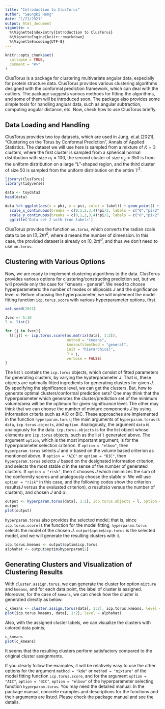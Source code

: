 ```yaml
---
title: "Introduction to ClusTorus"
author: "Seungki Hong"
date: "1/21/2021"
output: html_document
vignette: >
  %\VignetteIndexEntry{Introduction to ClusTorus}
  %\VignetteEngine{knitr::rmarkdown}
  %\VignetteEncoding{UTF-8}
---
```


```r
knitr::opts_chunk$set(
  collapse = TRUE,
  comment = "#>"
)
```

ClusTorus is a package for clustering multivariate angular data, especially for protein structure data. ClusTorus provides various clustering algorithms designed with the conformal prediction framework, which can deal with the outliers. The package suggests various methods for fitting the algorithms, and some of them will be introduced soon. The package also provides some simple tools for handling angluar data, such as angular subtraction, computing angular distance, etc. Now, check how to use ClusTorus briefly.

## Data Loading and Handling

ClusTorus provides two toy datasets, which are used in Jung, et.al.(2021), "Clustering on the Torus by Conformal Prediction", Annals of Applied Statistics. The dataset we will use here is sampled from a mixture of $K = 3$ clusters, where the first cluster is sampled from a spherical normal distribution with size $n_1 = 100$, the second cluster of size $n_2 = 350$ is from the uniform distribution on a large “L”-shaped region, and the third cluster of size 50 is sampled from the uniform distribution on the entire $\mathbb{T}^2$.

```r
library(ClusTorus)
library(tidyverse)

data <- toydata2
head(data)

data %>% ggplot(aes(x = phi, y = psi, color = label)) + geom_point() +
  scale_x_continuous(breaks = c(0,1,2,3,4)*pi/2, labels = c("0","pi/2","pi","3pi/2","2pi"), limits = c(0,2*pi))+
  scale_y_continuous(breaks = c(0,1,2,3,4)*pi/2, labels = c("0","pi/2","pi","3pi/2","2pi"), limits = c(0,2*pi))+
  ggtitle('Data set 2 with true labels')
```
ClusTorus provides the function `on.torus`, which converts the radian scale data to be on $[0, 2\pi)^d$, where $d$ means the number of dimension. In this case, the provided dataset is already on $[0, 2\pi)^d$, and thus we don't need to use `on.torus`.

## Clustering with Various Options

Now, we are ready to implement clustering algorithms to the data. ClusTorus provides various options for clustering/constructing prediction set, but we will provide only the case for "kmeans - general". We need to choose hyperparameters: the number of modes or ellipsoids $J$ and the significance level $\alpha$. Before choosing the hyperparameter, we will implement the model fitting function `icp.torus.score` with various hyperparameter options, first.

```r
set.seed(2021)

Jvec <- 5:30
l <- list()

for (j in Jvec){
  l[[j]] <- icp.torus.score(as.matrix(data[, 1:2]),
                            method = "kmeans",
                            kmeansfitmethod = "general",
                            init = "hierarchical",
                            J = j,
                            verbose = FALSE)
}

```


The list `l` contains the `icp.torus` objects, which consist of fitted parameters for generating clusters, by varying the hypterparameter $J$. That is, these objects are optimally fitted ingredients for generating clusters for given $J$. By specifying the significance level, we can get the clusters. But, how to generate optimal clusters/conformal prediction sets? One may think that the hyperparameter which generates the cluster/prediction set of the minimum volume/area will be the optimum for given significance level. The other may think that we can choose the number of mixture components $J$ by using information criteria such as AIC or BIC. These approaches are implemented in the function `hyperparam.torus`; the main arguments of `hyperparam.torus` is `data`, `icp.torus.objects`, and `option`. Analogously, the argument `data` is analogously for the data. `icp.torus.objects` is for the list object whose elements are `icp.torus` objects, such as the list `l` generated above. The argument `option`, which is the most important argument, is for the hyperparameter selection criterion. If `option = "elbow"`, then `hyperparam.torus` selects $J$ and $\alpha$ based on the volume based criterion as mentioned above. If `option = "AIC"` or `option = "BIC"`, then `hyperparam.torus` selects $J$ based on the designated information criterion, and selects the most stable $\alpha$ in the sense of the number of generated clusters. If `option = "risk"`, then it chooses $J$ which minimizes the sum of the conformity scores and analogously choose the stable $\alpha$. We will use `option = "risk"` in this case, and the following codes show the criterion results($J$ versus the evaluated criterion), $\alpha$ results($\alpha$ versus the number of clusters), and chosen $J$ and $\alpha$.

```r
output <- hyperparam.torus(data[, 1:2], icp.torus.objects = l, option = "risk")
output
plot(output)
```

`hyperparam.torus` also provides the selected model; that is, since `icp.torus.score` is the function for the model fitting, `hyperparam.torus` selects the model of the chosen $J$. `output$optim$icp.torus` is the selected model, and we will generate the resulting clusters with it.

```r
icp.torus.kmeans <- output$optim$icp.torus
alphahat <- output$optim$hyperparam[2]
```


## Generating Clusters and Visualization of Clustering Results
With `cluster.assign.torus`, we can generate the cluster for option `mixture` and `kmeans`, and for each data point, the label of cluster is assigned. Moreover, for the case of `kmeans`, we can check how the cluster is generated directly as below:

```r
c_kmeans <- cluster.assign.torus(data[, 1:2], icp.torus.kmeans, level = alphahat)
plot(icp.torus.kmeans, data[, 1:2], level = alphahat)
```

Also, with the assigned cluster labels, we can visualize the clusters with colored data points; 
```r
c_kmeans
plot(c_kmeans)
```

It seems that the resulting clusters perform satisfactory compared to the original cluster assignments. 

If you clearly follow the examples, it will be relatively easy to use the other options for the argument `method = "kde"` or `method = "mixture"` of the model fitting function `icp.torus.score`, and for the argument `option = "AIC"`, `option = "BIC"`, `option = "elbow"` of the hyperparameter selecting function `hyperparam.torus`. You may need the detailed manual. In the package manual, concrete examples and descriptions for the functions and their arguments are listed. Please check the package manual and see the details.



